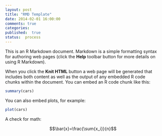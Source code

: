```yaml
---
layout: post
title: "RMD Template"
date: 2014-02-01 16:00:00
comments: true
categories:
published:  true
status:  process
---
```



This is an R Markdown document. Markdown is a simple formatting syntax for authoring web pages (click the **Help** toolbar button for more details on using R Markdown).

When you click the **Knit HTML** button a web page will be generated that includes both content as well as the output of any embedded R code chunks within the document. You can embed an R code chunk like this:

```r
summary(cars)
```

You can also embed plots, for example:

```r
plot(cars)
```

A check for math:

$$\bar{x}=\frac{\sum{x_i}}{n}$$


